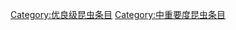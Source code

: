 {{emptycat}}
{{昆虫条目统计表}}

[[Category:优良级昆虫条目|Category:优良级昆虫条目]]
[[Category:中重要度昆虫条目|Category:中重要度昆虫条目]]